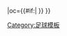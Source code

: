 {{fb team |t=-{zh-hans:比尔森维克托里亚;zh-hant:比爾森維克托里亞;}- |tan=比尔森维克托里亚足球俱乐部|tc=CZE |abb={{#if:{{{abb|}}}|PLZ{{0}}}} |oc={{#if:{{{oc|}}}|{{{oc}}} }} }}<!--
--><noinclude>[[Category:足球模板]]</noinclude>